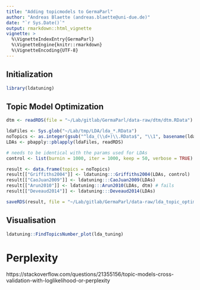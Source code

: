 ```yaml
---
title: "Adding topicmodels to GermaParl"
author: "Andreas Blaette (andreas.blaette@uni-due.de)"
date: "`r Sys.Date()`"
output: rmarkdown::html_vignette
vignette: >
  %\VignetteIndexEntry{GermaParl}
  %\VignetteEngine{knitr::rmarkdown}
  %\VignetteEncoding{UTF-8}
---
```


## Initialization

```r
library(ldatuning)
```


## Topic Model Optimization

```r
dtm <- readRDS(file = "~/Lab/gitlab/GermaParl/data-raw/dtm/dtm.RData")
```

```r
ldaFiles <- Sys.glob("~/Lab/tmp/LDA/lda_*.RData")
noTopics <- as.integer(gsub("^lda_(\\d+)\\.RData$", "\\1", basename(ldaFiles)))
LDAs <- pbapply::pblapply(ldaFiles, readRDS)

# needs to be identical with the params used for LDAs
control <- list(burnin = 1000, iter = 1000, keep = 50, verbose = TRUE)
```

```r
result <- data.frame(topics = noTopics)
result[["Griffiths2004"]] <- ldatuning:::Griffiths2004(LDAs, control)
result[["CaoJuan2009"]] <- ldatuning:::CaoJuan2009(LDAs)
result[["Arun2010"]] <- ldatuning:::Arun2010(LDAs, dtm) # fails
result[["Deveaud2014"]] <- ldatuning:::Deveaud2014(LDAs)

saveRDS(result, file = "~/Lab/gitlab/GermaParl/data-raw/lda_topic_optimization.RData")
```

Visualisation
-------------

```r
ldatuning::FindTopicsNumber_plot(lda_tuning)
```


Perplexity 
==========


https://stackoverflow.com/questions/21355156/topic-models-cross-validation-with-loglikelihood-or-perplexity
